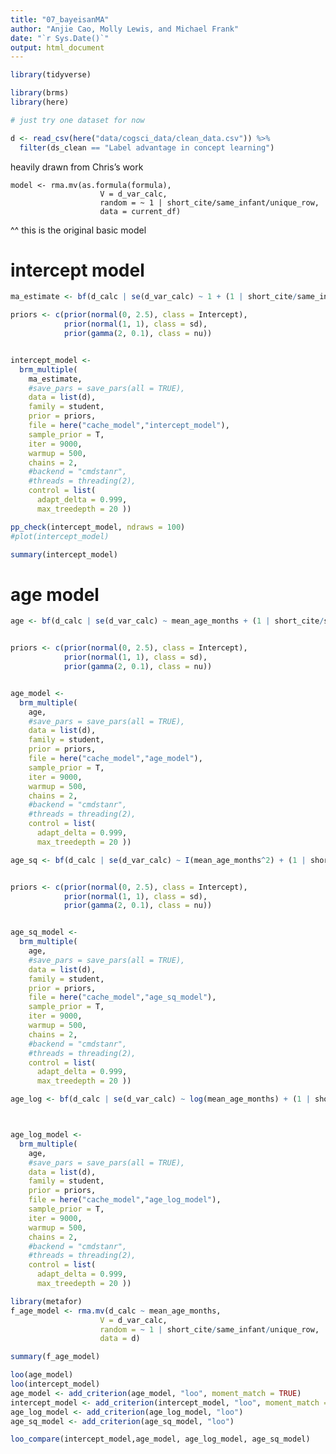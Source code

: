```yaml
---
title: "07_bayeisanMA"
author: "Anjie Cao, Molly Lewis, and Michael Frank"
date: "`r Sys.Date()`"
output: html_document
---
```



```r
library(tidyverse)

library(brms)
library(here)

# just try one dataset for now

d <- read_csv(here("data/cogsci_data/clean_data.csv")) %>% 
  filter(ds_clean == "Label advantage in concept learning")

```

heavily drawn from Chris's work 

```
model <- rma.mv(as.formula(formula), 
                    V = d_var_calc, 
                    random = ~ 1 | short_cite/same_infant/unique_row, 
                    data = current_df)
```

^^ this is the original basic model 

# intercept model 

```r

ma_estimate <- bf(d_calc | se(d_var_calc) ~ 1 + (1 | short_cite/same_infant/unique_row))

priors <- c(prior(normal(0, 2.5), class = Intercept),
            prior(normal(1, 1), class = sd),
            prior(gamma(2, 0.1), class = nu))


intercept_model <- 
  brm_multiple(
    ma_estimate,
    #save_pars = save_pars(all = TRUE),
    data = list(d), 
    family = student,
    prior = priors,
    file = here("cache_model","intercept_model"),
    sample_prior = T,
    iter = 9000, 
    warmup = 500,
    chains = 2,
    #backend = "cmdstanr",
    #threads = threading(2),
    control = list(
      adapt_delta = 0.999,
      max_treedepth = 20 ))

```

```r
pp_check(intercept_model, ndraws = 100)
#plot(intercept_model)

summary(intercept_model)
```

# age model 

```r
age <- bf(d_calc | se(d_var_calc) ~ mean_age_months + (1 | short_cite/same_infant/unique_row))


priors <- c(prior(normal(0, 2.5), class = Intercept),
            prior(normal(1, 1), class = sd),
            prior(gamma(2, 0.1), class = nu))


age_model <- 
  brm_multiple(
    age,
    #save_pars = save_pars(all = TRUE),
    data = list(d), 
    family = student,
    prior = priors,
    file = here("cache_model","age_model"),
    sample_prior = T,
    iter = 9000, 
    warmup = 500,
    chains = 2,
    #backend = "cmdstanr",
    #threads = threading(2),
    control = list(
      adapt_delta = 0.999,
      max_treedepth = 20 ))

```

```r
age_sq <- bf(d_calc | se(d_var_calc) ~ I(mean_age_months^2) + (1 | short_cite/same_infant/unique_row))


priors <- c(prior(normal(0, 2.5), class = Intercept),
            prior(normal(1, 1), class = sd),
            prior(gamma(2, 0.1), class = nu))


age_sq_model <- 
  brm_multiple(
    age,
    #save_pars = save_pars(all = TRUE),
    data = list(d), 
    family = student,
    prior = priors,
    file = here("cache_model","age_sq_model"),
    sample_prior = T,
    iter = 9000, 
    warmup = 500,
    chains = 2,
    #backend = "cmdstanr",
    #threads = threading(2),
    control = list(
      adapt_delta = 0.999,
      max_treedepth = 20 ))

age_log <- bf(d_calc | se(d_var_calc) ~ log(mean_age_months) + (1 | short_cite/same_infant/unique_row))



age_log_model <- 
  brm_multiple(
    age,
    #save_pars = save_pars(all = TRUE),
    data = list(d), 
    family = student,
    prior = priors,
    file = here("cache_model","age_log_model"),
    sample_prior = T,
    iter = 9000, 
    warmup = 500,
    chains = 2,
    #backend = "cmdstanr",
    #threads = threading(2),
    control = list(
      adapt_delta = 0.999,
      max_treedepth = 20 ))

```

```r
library(metafor)
f_age_model <- rma.mv(d_calc ~ mean_age_months, 
                    V = d_var_calc, 
                    random = ~ 1 | short_cite/same_infant/unique_row, 
                    data = d)

summary(f_age_model)
```

```r
loo(age_model)
loo(intercept_model)
age_model <- add_criterion(age_model, "loo", moment_match = TRUE)
intercept_model <- add_criterion(intercept_model, "loo", moment_match = TRUE)
age_log_model <- add_criterion(age_log_model, "loo")
age_sq_model <- add_criterion(age_sq_model, "loo")

loo_compare(intercept_model,age_model, age_log_model, age_sq_model)
```


